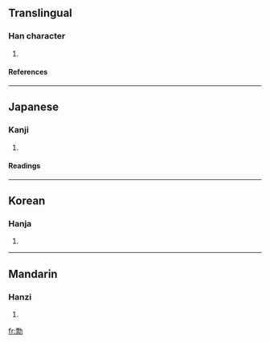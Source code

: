 ==Translingual==
===Han character===
{{Han char|rad=力|as=11|sn=13|four=|canj=一火大尸 (MFKS)}}
# {{defn|Han}}
====References====
{{Han ref|kx=0149.030|dkj=02421|dj=0336.100|hdz=10379.030|uh=52E1|ud=21217}}
----


==Japanese==
===Kanji===
{{ja-kanji|grade=|rs=力11}}
# {{defn|Japanese}} 
====Readings====
{{ja-readings|on=[[へう]] (heu)|kun=[[かすめる]] (kasumeru)}}
----
==Korean==
===Hanja===
{{ko-hanja|hangeul=표|rv=pyo|mr=p'yo}}
# {{defn|Korean}}
----
==Mandarin==
===Hanzi===
{{cmn-hanzi|pin=piào (piao4)|wg=p'iao<sup>4</sup>}}
# {{defn|Mandarin}}

[[fr:勡]]